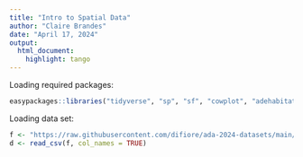 ```yaml
---
title: "Intro to Spatial Data"
author: "Claire Brandes"
date: "April 17, 2024"
output: 
  html_document: 
    highlight: tango
---
```


Loading required packages:

```r
easypackages::libraries("tidyverse", "sp", "sf", "cowplot", "adehabitatHR")
```

Loading data set:

```r
f <- "https://raw.githubusercontent.com/difiore/ada-2024-datasets/main/spider_monkeys.csv"
d <- read_csv(f, col_names = TRUE)
```

